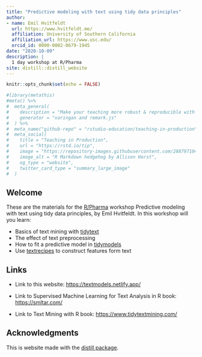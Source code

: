 ```yaml
---
title: "Predictive modeling with text using tidy data principles"
author:
- name: Emil Hvitfeldt
  url: https://www.hvitfeldt.me/
  affiliation: University of Southern California
  affiliation_url: https://www.usc.edu/
  orcid_id: 0000-0002-0679-1945
date: "2020-10-09"
description: |
  1 day workshop at R/Pharma
site: distill::distill_website
---
```


```r
knitr::opts_chunk$set(echo = FALSE)
```

```r
#library(metathis)
#meta() %>%
#  meta_general(
#    description = "Make your teaching more robust & reproducible with R Markdown",
#    generator = "xaringan and remark.js"
#  ) %>% 
#  meta_name("github-repo" = "rstudio-education/teaching-in-production") %>% 
#  meta_social(
#    title = "Teaching in Production",
#    url = "https://rstd.io/tip",
#    image = "https://repository-images.githubusercontent.com/288797104/d13f1700-e2cc-11ea-9ed7-0bf3a41af1e4",
#    image_alt = "R Markdown hedgehog by Allison Horst",
#    og_type = "website",
#    twitter_card_type = "summary_large_image"
#  )
```

## Welcome  

These are the materials for the [R/Pharma](https://rinpharma.com/) workshop Predictive modeling with text using tidy data principles, by Emil Hvitfeldt. In this workshop will you learn:

- Basics of text mining with [tidytext](https://github.com/juliasilge/tidytext)
- The effect of text preprocessing
- How to fit a predictive model in [tidymodels](https://www.tidymodels.org/)
- Use [textrecipes](https://textrecipes.tidymodels.org/) to construct features form text

## Links

+ Link to this website: <https://textmodels.netlify.app/>

+ Link to Supervised Machine Learning for Text Analysis in R book: <https://smltar.com/>

+ Link to Text Mining with R book: <https://www.tidytextmining.com/>


## Acknowledgments {.appendix}

This is website made with the [distill package](https://rstudio.github.io/distill/).
